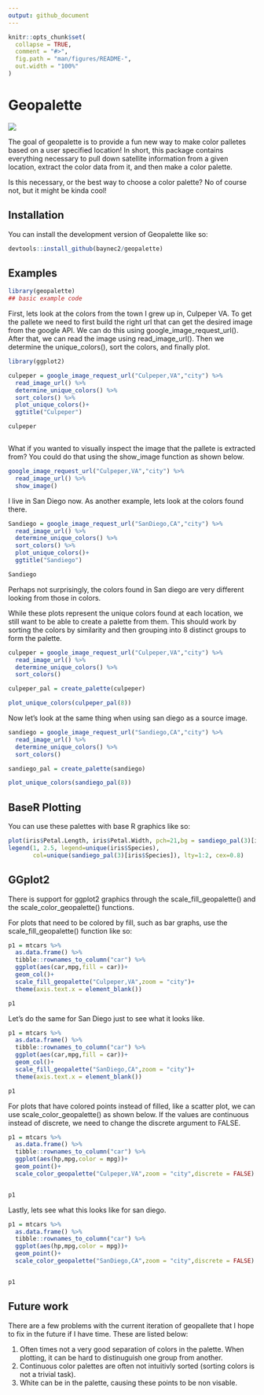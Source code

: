 ```yaml
---
output: github_document
---
```


<!-- README.md is generated from README.Rmd. Please edit that file -->

```r
knitr::opts_chunk$set(
  collapse = TRUE,
  comment = "#>",
  fig.path = "man/figures/README-",
  out.width = "100%"
)
```

# Geopalette

<!-- badges: start -->
<!-- badges: end -->

![](resources/hex-geopalette.png)

The goal of geopalette is to provide a fun new way to make color palletes based on a user specified location! In short, this package contains everything necessary to pull down satellite information from a given location, extract the color data from it, and then make a color palette. 

Is this necessary, or the best way to choose a color palette? No of course not, but it might be kinda cool! 


## Installation

You can install the development version of Geopalette like so:

``` r
devtools::install_github(baynec2/geopalette)

```

## Examples

```r
library(geopalette)
## basic example code
```


First, lets look at the colors from the town I grew up in, Culpeper VA. 
To get the pallete we need to first build the right url that can get the desired image from the google API. We can do this using google_image_request_url(). After that, we can read the image using read_image_url(). Then we determine the unique_colors(), sort the colors, and finally plot.  


```r
library(ggplot2)

culpeper = google_image_request_url("Culpeper,VA","city") %>% 
  read_image_url() %>% 
  determine_unique_colors() %>% 
  sort_colors() %>% 
  plot_unique_colors()+
  ggtitle("Culpeper")

culpeper



```


What if you wanted to visually inspect the image that the pallete is extracted from? You could do that using the show_image function as shown below. 

```r
google_image_request_url("Culpeper,VA","city") %>% 
  read_image_url() %>% 
  show_image()

```



I live in San Diego now. As another example, lets look at the colors found there.

```r
Sandiego = google_image_request_url("SanDiego,CA","city") %>% 
  read_image_url() %>% 
  determine_unique_colors() %>% 
  sort_colors() %>% 
  plot_unique_colors()+
  ggtitle("Sandiego")

Sandiego
```

Perhaps not surprisingly, the colors found in San diego are very different looking from those in colors.

While these plots represent the unique colors found at each location, we still want to be able to create a palette from them. This should work by sorting the colors by similarity and then grouping into 8 distinct groups to form the palette. 

```r
culpeper = google_image_request_url("Culpeper,VA","city") %>% 
  read_image_url() %>% 
  determine_unique_colors() %>% 
  sort_colors() 

culpeper_pal = create_palette(culpeper)

plot_unique_colors(culpeper_pal(8))
```

Now let's look at the same thing when using san diego as a source image. 

```r
sandiego = google_image_request_url("Sandiego,CA","city") %>% 
  read_image_url() %>% 
  determine_unique_colors() %>% 
  sort_colors() 

sandiego_pal = create_palette(sandiego)

plot_unique_colors(sandiego_pal(8))
```


## BaseR Plotting  

You can use these palettes with base R graphics like so:  

```r
plot(iris$Petal.Length, iris$Petal.Width, pch=21,bg = sandiego_pal(3)[iris$Species])
legend(1, 2.5, legend=unique(iris$Species),
       col=unique(sandiego_pal(3)[iris$Species]), lty=1:2, cex=0.8)
```



## GGplot2 

There is support for ggplot2 graphics through the scale_fill_geopalette()  and the scale_color_geopalette() functions.

For plots that need to be colored by fill, such as bar graphs, use the scale_fill_geopalette() function like so:  

```r
p1 = mtcars %>% 
  as.data.frame() %>% 
  tibble::rownames_to_column("car") %>% 
  ggplot(aes(car,mpg,fill = car))+
  geom_col()+
  scale_fill_geopalette("Culpeper,VA",zoom = "city")+
  theme(axis.text.x = element_blank())

p1
```


Let's do the same for San Diego just to see what it looks like. 


```r
p1 = mtcars %>% 
  as.data.frame() %>% 
  tibble::rownames_to_column("car") %>% 
  ggplot(aes(car,mpg,fill = car))+
  geom_col()+
  scale_fill_geopalette("SanDiego,CA",zoom = "city")+
  theme(axis.text.x = element_blank())

p1

```

For plots that have colored points instead of filled, like a scatter plot, we can use scale_color_geopalette() as shown below. If the values are continuous instead of discrete, we need to change the discrete argument to FALSE. 


```r
p1 = mtcars %>% 
  as.data.frame() %>% 
  tibble::rownames_to_column("car") %>% 
  ggplot(aes(hp,mpg,color = mpg))+
  geom_point()+
  scale_color_geopalette("Culpeper,VA",zoom = "city",discrete = FALSE)


p1
```

Lastly, lets see what this looks like for san diego. 


```r
p1 = mtcars %>% 
  as.data.frame() %>% 
  tibble::rownames_to_column("car") %>% 
  ggplot(aes(hp,mpg,color = mpg))+
  geom_point()+
  scale_color_geopalette("SanDiego,CA",zoom = "city",discrete = FALSE)


p1
```



## Future work

There are a few problems with the current iteration of geopallete that I hope to fix in the future if I have time. These are listed below:

1. Often times not a very good separation of colors in the palette. When plotting, it can be hard to distinuguish one group from another. 
2. Continuous color palettes are often not intuitivly sorted (sorting colors is not a trivial task).
3. White can be in the palette, causing these points to be non visable. 
